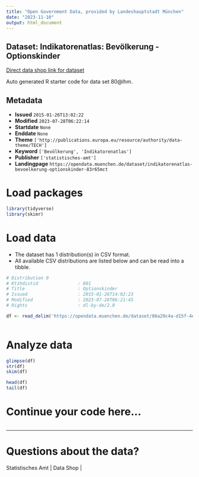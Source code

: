 ```yaml
---
title: "Open Government Data, provided by Landeshauptstadt München"
date: "2023-11-10"
output: html_document
---
```


## Dataset: Indikatorenatlas: Bevölkerung - Optionskinder

[Direct data shop link for dataset](https://opendata.muenchen.de/dataset/indikatorenatlas-bevoelkerung-optionskinder-83r65mct)

Auto generated R starter code for data set 80@lhm.

## Metadata

- **Issued** `2015-01-26T13:02:22`
- **Modified** `2023-07-28T06:22:14`
- **Startdate** `None`
- **Enddate** `None`
- **Theme** `['http://publications.europa.eu/resource/authority/data-theme/TECH']`
- **Keyword** `['Bevölkerung', 'Indikatorenatlas']`
- **Publisher** `['statistisches-amt']`
- **Landingpage** `https://opendata.muenchen.de/dataset/indikatorenatlas-bevoelkerung-optionskinder-83r65mct`


# Load packages

```r

library(tidyverse)
library(skimr)

```

# Load data

-   The dataset has 1 distribution(s) in CSV format.
-   All available CSV distributions are listed below and can be read into a tibble.

```r

# Distribution 0
# Ktzhdistid               : 801
# Title                    : Optionskinder
# Issued                   : 2015-01-26T14:02:23
# Modified                 : 2023-07-28T06:21:45
# Rights                   : dl-by-de/2.0

df <- read_delim('https://opendata.muenchen.de/dataset/86a29c4a-d15f-4e9d-8b64-99768886ba80/resource/b5d2a7e5-4841-462a-b244-ef5d3976d73e/download/indikat_bevoelkerung_optionskinder_240723.csv')



```

# Analyze data

```r

glimpse(df)
str(df)
skim(df)

head(df)
tail(df)

```

# Continue your code here...

```r

```

------------------------------------------------------------------------

# Questions about the data?

Statistisches Amt | Data Shop | 
